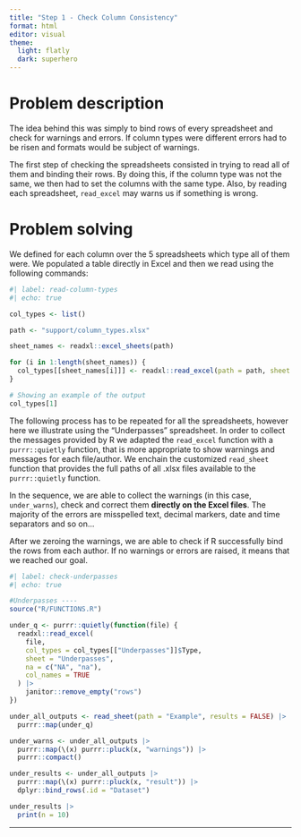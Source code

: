 ```yaml
---
title: "Step 1 - Check Column Consistency"
format: html
editor: visual
theme:
  light: flatly
  dark: superhero
---
```


# Problem description

The idea behind this was simply to bind rows of every spreadsheet and check for warnings and errors. If column types were different errors had to be risen and formats would be subject of warnings.

The first step of checking the spreadsheets consisted in trying to read all of them and binding their rows. By doing this, if the column type was not the same, we then had to set the columns with the same type. Also, by reading each spreadsheet, `read_excel` may warns us if something is wrong.

# Problem solving

We defined for each column over the 5 spreadsheets which type all of them were. We populated a table directly in Excel and then we read using the following commands:

```r
#| label: read-column-types
#| echo: true

col_types <- list()

path <- "support/column_types.xlsx"

sheet_names <- readxl::excel_sheets(path)

for (i in 1:length(sheet_names)) {
  col_types[[sheet_names[i]]] <- readxl::read_excel(path = path, sheet = i)
}

# Showing an example of the output
col_types[1]
```

The following process has to be repeated for all the spreadsheets, however here we illustrate using the "Underpasses" spreadsheet. In order to collect the messages provided by R we adapted the `read_excel` function with a `purrr::quietly` function, that is more appropriate to show warnings and messages for each file/author. We enchain the customized `read_sheet` function that provides the full paths of all .xlsx files available to the `purrr::quietly` function.

In the sequence, we are able to collect the warnings (in this case, `under_warns`), check and correct them **directly on the Excel files**. The majority of the errors are misspelled text, decimal markers, date and time separators and so on...

After we zeroing the warnings, we are able to check if R successfully bind the rows from each author. If no warnings or errors are raised, it means that we reached our goal.

```r
#| label: check-underpasses
#| echo: true

#Underpasses ----
source("R/FUNCTIONS.R")

under_q <- purrr::quietly(function(file) {
  readxl::read_excel(
    file,
    col_types = col_types[["Underpasses"]]$Type,
    sheet = "Underpasses",
    na = c("NA", "na"),
    col_names = TRUE
  ) |>
    janitor::remove_empty("rows")
})

under_all_outputs <- read_sheet(path = "Example", results = FALSE) |>
  purrr::map(under_q)

under_warns <- under_all_outputs |>
  purrr::map(\(x) purrr::pluck(x, "warnings")) |>
  purrr::compact()

under_results <- under_all_outputs |>
  purrr::map(\(x) purrr::pluck(x, "result")) |>
  dplyr::bind_rows(.id = "Dataset")

under_results |>
  print(n = 10)
```

------------------------------------------------------------------------